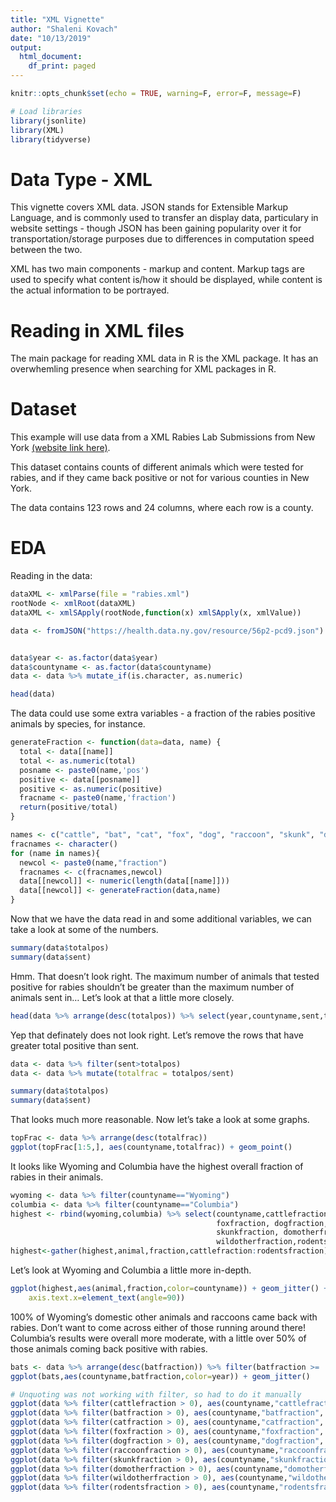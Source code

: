 ```yaml
---
title: "XML Vignette"
author: "Shaleni Kovach"
date: "10/13/2019"
output:
  html_document:
    df_print: paged
---
```


```r
knitr::opts_chunk$set(echo = TRUE, warning=F, error=F, message=F)
```

```r
# Load libraries
library(jsonlite)
library(XML)
library(tidyverse)
```


# Data Type - XML
This vignette covers XML data. JSON stands for Extensible Markup Language, and is commonly used to  transfer an display data, particulary in website settings - though JSON has been gaining popularity over it for transportation/storage purposes due to differences in computation speed between the two. 

XML has two main components - markup and content. Markup tags are used to specify what content is/how it should be displayed, while content is the actual information to be portrayed. 


# Reading in XML files
The main package for reading XML data in R is the XML package. It has an overwhemling presence when searching for XML packages in R.
 
# Dataset
This example will use data from a XML Rabies Lab Submissions from New York [(website link here)](https://health.data.ny.gov/Health/Rabies-Laboratory-Submissions-Beginning-2017/56p2-pcd9).  

This dataset contains counts of different animals which were tested for rabies, and if they came back positive or not for various counties in New York.

The data contains 123 rows and 24 columns, where each row is a county.

# EDA

Reading in the data:

```r
dataXML <- xmlParse(file = "rabies.xml")
rootNode <- xmlRoot(dataXML)
dataXML <- xmlSApply(rootNode,function(x) xmlSApply(x, xmlValue))

data <- fromJSON("https://health.data.ny.gov/resource/56p2-pcd9.json")


data$year <- as.factor(data$year)
data$countyname <- as.factor(data$countyname)
data <- data %>% mutate_if(is.character, as.numeric)

head(data)
```

The data could use some extra variables - a fraction of the rabies positive animals by species, for instance.

```r
generateFraction <- function(data=data, name) {
  total <- data[[name]]
  total <- as.numeric(total)
  posname <- paste0(name,'pos')
  positive <- data[[posname]]
  positive <- as.numeric(positive)
  fracname <- paste0(name,'fraction')
  return(positive/total)
}

names <- c("cattle", "bat", "cat", "fox", "dog", "raccoon", "skunk", "domother", "wildother","rodents")
fracnames <- character()
for (name in names){
  newcol <- paste0(name,"fraction")
  fracnames <- c(fracnames,newcol)
  data[[newcol]] <- numeric(length(data[[name]]))
  data[[newcol]] <- generateFraction(data,name)
}
```

Now that we have the data read in and some additional variables, we can take a look at some of the numbers.

```r
summary(data$totalpos)
summary(data$sent)
```

Hmm. That doesn't look right. The maximum number of animals that tested positive for rabies shouldn't be greater than the maximum number of animals sent in... Let's look at that a little more closely.

```r
head(data %>% arrange(desc(totalpos)) %>% select(year,countyname,sent,totalpos))
```

Yep that definately does not look right. Let's remove the rows that have greater total positive than sent.

```r
data <- data %>% filter(sent>totalpos)
data <- data %>% mutate(totalfrac = totalpos/sent)

summary(data$totalpos)
summary(data$sent)
```

That looks much more reasonable. Now let's take a look at some graphs.

```r
topFrac <- data %>% arrange(desc(totalfrac))
ggplot(topFrac[1:5,], aes(countyname,totalfrac)) + geom_point()
```

It looks like Wyoming and Columbia have the highest overall fraction of rabies in their animals. 

```r
wyoming <- data %>% filter(countyname=="Wyoming")
columbia <- data %>% filter(countyname=="Columbia")
highest <- rbind(wyoming,columbia) %>% select(countyname,cattlefraction,batfraction,catfraction,
                                              foxfraction, dogfraction, raccoonfraction, 
                                              skunkfraction, domotherfraction, 
                                              wildotherfraction,rodentsfraction)
highest<-gather(highest,animal,fraction,cattlefraction:rodentsfraction)
```

Let's look at Wyoming and Columbia a little more in-depth.

```r
ggplot(highest,aes(animal,fraction,color=countyname)) + geom_jitter() + theme(
    axis.text.x=element_text(angle=90))
```

100% of Wyoming's domestic other animals and raccoons came back with rabies. Don't want to come across either of those running around there! Columbia's results were overall more moderate, with a little over 50% of those animals coming back positive with rabies. 

```r
bats <- data %>% arrange(desc(batfraction)) %>% filter(batfraction >= .1)
ggplot(bats,aes(countyname,batfraction,color=year)) + geom_jitter()
```

```r
# Unquoting was not working with filter, so had to do it manually
ggplot(data %>% filter(cattlefraction > 0), aes(countyname,"cattlefraction", color=year)) + geom_jitter()
ggplot(data %>% filter(batfraction > 0), aes(countyname,"batfraction", color=year)) + geom_jitter()
ggplot(data %>% filter(catfraction > 0), aes(countyname,"catfraction", color=year)) + geom_jitter()
ggplot(data %>% filter(foxfraction > 0), aes(countyname,"foxfraction", color=year)) + geom_jitter()
ggplot(data %>% filter(dogfraction > 0), aes(countyname,"dogfraction", color=year)) + geom_jitter()
ggplot(data %>% filter(raccoonfraction > 0), aes(countyname,"raccoonfraction", color=year)) + geom_jitter()
ggplot(data %>% filter(skunkfraction > 0), aes(countyname,"skunkfraction", color=year)) + geom_jitter()
ggplot(data %>% filter(domotherfraction > 0), aes(countyname,"domotherfraction", color=year)) + geom_jitter()
ggplot(data %>% filter(wildotherfraction > 0), aes(countyname,"wildotherfraction", color=year)) + geom_jitter()
ggplot(data %>% filter(rodentsfraction > 0), aes(countyname,"rodentsfraction", color=year)) + geom_jitter()
```

